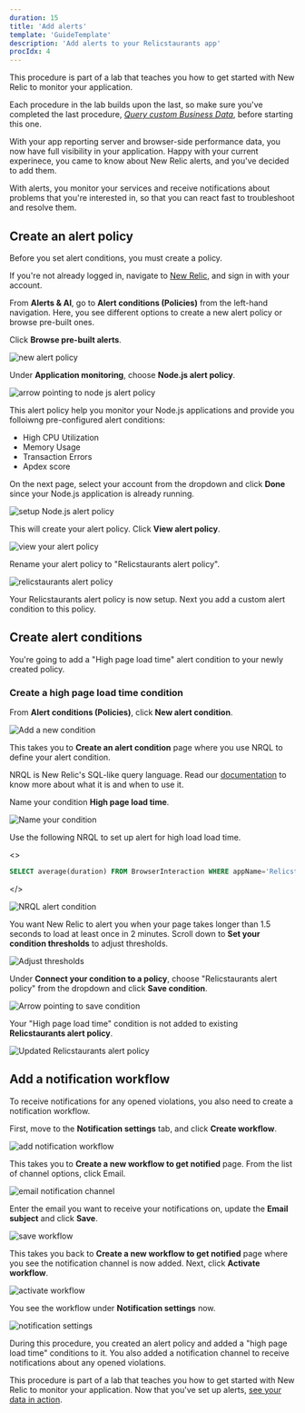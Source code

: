 ```yaml
---
duration: 15
title: 'Add alerts'
template: 'GuideTemplate'
description: 'Add alerts to your Relicstaurants app'
procIdx: 4
---
```


<Callout variant="course" title="lab">

This procedure is part of a lab that teaches you how to get started with New Relic to monitor your application.

Each procedure in the lab builds upon the last, so make sure you've completed the last procedure, [_Query custom Business Data_](/collect-data/monitor-your-application/query-custom-data), before starting this one.

</Callout>

With your app reporting server and browser-side performance data, you now have full visibility in your application. Happy with your current experinece, you came to know about New Relic alerts, and you've decided to add them.

With alerts, you monitor your services and receive notifications about problems that you're interested in, so that you can react fast to troubleshoot and resolve them.

## Create an alert policy

Before you set alert conditions, you must create a policy.

<Steps>

<Step>

If you're not already logged in, navigate to [New Relic](https://one.newrelic.com/), and sign in with your account.

</Step>

<Step>

From **Alerts & AI**, go to **Alert conditions (Policies)** from the left-hand navigation. Here, you see different options to create a new alert policy or browse pre-built ones.

Click **Browse pre-built alerts**.

![new alert policy](../../../images/foodme/new-alert-policy.png)

</Step>

<Step>

Under **Application monitoring**, choose **Node.js alert policy**. 

![arrow pointing to node js alert policy](../../../images/foodme/node-alert-policy.png)

This alert policy help you monitor your Node.js applications and provide you folloiwng pre-configured alert conditions:

- High CPU Utilization
- Memory Usage
- Transaction Errors
- Apdex score 

</Step>

<Step>

On the next page, select your account from the dropdown and click **Done** since your Node.js application is already running. 

![setup Node.js alert policy](../../../images/foodme/setup-node-policy.png)

This will create your alert policy. Click **View alert policy**. 

![view your alert policy](../../../images/foodme/view-alert-policy.png)

<Step>

Rename your alert policy to "Relicstaurants alert policy".

![relicstaurants alert policy](../../../images/foodme/relicstaurants-alert-policy.png)

</Step>

</Step>

</Steps>

Your Relicstaurants alert policy is now setup. Next you add a custom alert condition to this policy.

## Create alert conditions

You're going to add a "High page load time" alert condition to your newly created policy. 

### Create a high page load time condition

<Steps>

<Step>

From **Alert conditions (Policies)**, click **New alert condition**.

![Add a new condition](../../../images/foodme/new-alert-condition.png)

This takes you to **Create an alert condition** page where you use NRQL to define your alert condition.

<Callout variant='tip'>

NRQL is New Relic's SQL-like query language. Read our [documentation](https://docs.newrelic.com/docs/query-your-data/nrql-new-relic-query-language/get-started/introduction-nrql-new-relics-query-language/) to know more about what it is and when to use it.

</Callout>

</Step>

<Step>

Name your condition **High page load time**.

![Name your condition](../../../images/foodme/name-your-condition.png)

</Step>

Use the following NRQL to set up alert for high load load time. 

<>

```sql
SELECT average(duration) FROM BrowserInteraction WHERE appName='Relicstraunts'
```

</>

![NRQL alert condition](../../../images/foodme/high-page-load-nrql.png)

<Step>

You want New Relic to alert you when your page takes longer than 1.5 seconds to load at least once in 2 minutes. Scroll down to **Set your condition thresholds** to adjust thresholds.

![Adjust thresholds](../../../images/foodme/adjust-thresholds.png)

</Step>

<Step>

Under **Connect your condition to a policy**, choose "Relicstaurants alert policy" from the dropdown and click **Save condition**. 

![Arrow pointing to save condition](../../../images/foodme/save-condition.png)

</Step>

Your "High page load time" condition is not added to existing **Relicstaurants alert policy**.

![Updated Relicstaurants alert policy](../../../images/foodme/relicstaurants-alert-policy-updated.png)

</Steps>

## Add a notification workflow

To receive notifications for any opened violations, you also need to create a notification workflow.

<Steps>

<Step>

First, move to the **Notification settings** tab, and click **Create workflow**.

![add notification workflow](../../../images/foodme/add-notification-workflow.png)

</Step>

<Step>

This takes you to **Create a new workflow to get notified** page. From the list of channel options, click Email.

![email notification channel](../../../images/foodme/email-notification-channel.png)

</Step>

<Step>

Enter the email you want to receive your notifications on, update the **Email subject** and click **Save**.

![save workflow](../../../images/foodme/save-workflow.png)

</Step>

<Step>

This takes you back to **Create a new workflow to get notified** page where you see the notification channel is now added. Next, click **Activate workflow**.

![activate workflow](../../../images/foodme/activate-workflow.png)

</Step>

You see the workflow under **Notification settings** now.

![notification settings](../../../images/foodme/notification-settings.png)

</Steps>

During this procedure, you created an alert policy and added a "high page load time" conditions to it. You also added a notification channel to receive notifications about any opened violations.

<Callout variant="course" title="lab">

This procedure is part of a lab that teaches you how to get started with New Relic to monitor your application. Now that you've set up alerts, [see your data in action](/collect-data/monitor-your-application/data-in-action).

</Callout>

